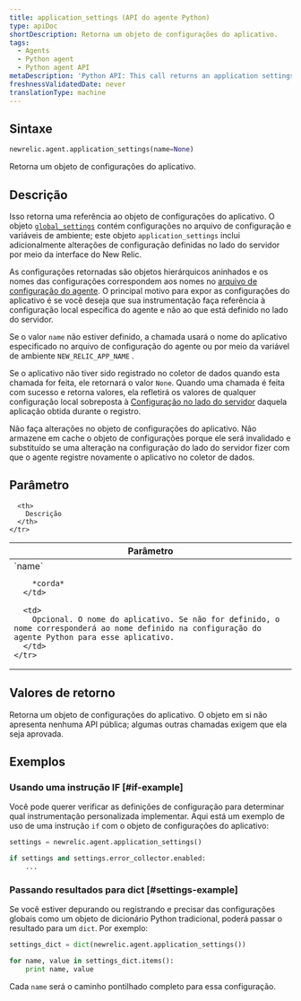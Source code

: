 ```yaml
---
title: application_settings (API do agente Python)
type: apiDoc
shortDescription: Retorna um objeto de configurações do aplicativo.
tags:
  - Agents
  - Python agent
  - Python agent API
metaDescription: 'Python API: This call returns an application settings object.'
freshnessValidatedDate: never
translationType: machine
---
```


## Sintaxe

```py
newrelic.agent.application_settings(name=None)
```

Retorna um objeto de configurações do aplicativo.

## Descrição

Isso retorna uma referência ao objeto de configurações do aplicativo. O objeto [`global_settings`](/docs/agents/python-agent/python-agent-api/global_settings) contém configurações no arquivo de configuração e variáveis de ambiente; este objeto `application_settings` inclui adicionalmente alterações de configuração definidas no lado do servidor por meio da interface do New Relic.

As configurações retornadas são objetos hierárquicos aninhados e os nomes das configurações correspondem aos nomes no [arquivo de configuração do agente](/docs/agents/python-agent/installation-and-configuration/python-agent-configuration). O principal motivo para expor as configurações do aplicativo é se você deseja que sua instrumentação faça referência à configuração local específica do agente e não ao que está definido no lado do servidor.

Se o valor `name` não estiver definido, a chamada usará o nome do aplicativo especificado no arquivo de configuração do agente ou por meio da variável de ambiente `NEW_RELIC_APP_NAME` .

Se o aplicativo não tiver sido registrado no coletor de dados quando esta chamada for feita, ele retornará o valor `None`. Quando uma chamada é feita com sucesso e retorna valores, ela refletirá os valores de qualquer configuração local sobreposta à [Configuração no lado do servidor](/docs/agents/manage-apm-agents/configuration/configure-agent#ssc) daquela aplicação obtida durante o registro.

<Callout variant="important">
  Não faça alterações no objeto de configurações do aplicativo. Não armazene em cache o objeto de configurações porque ele será invalidado e substituído se uma alteração na configuração do lado do servidor fizer com que o agente registre novamente o aplicativo no coletor de dados.
</Callout>

## Parâmetro

<table>
  <thead>
    <tr>
      <th width="25%">
        Parâmetro
      </th>

      <th>
        Descrição
      </th>
    </tr>
  </thead>

  <tbody>
    <tr>
      <td>
        `name`

        *corda*
      </td>

      <td>
        Opcional. O nome do aplicativo. Se não for definido, o nome corresponderá ao nome definido na configuração do agente Python para esse aplicativo.
      </td>
    </tr>
  </tbody>
</table>

## Valores de retorno

Retorna um objeto de configurações do aplicativo. O objeto em si não apresenta nenhuma API pública; algumas outras chamadas exigem que ela seja aprovada.

## Exemplos

### Usando uma instrução IF [#if-example]

Você pode querer verificar as definições de configuração para determinar qual instrumentação personalizada implementar. Aqui está um exemplo de uso de uma instrução `if` com o objeto de configurações do aplicativo:

```py
settings = newrelic.agent.application_settings()

if settings and settings.error_collector.enabled:
    ...
```

### Passando resultados para dict [#settings-example]

Se você estiver depurando ou registrando e precisar das configurações globais como um objeto de dicionário Python tradicional, poderá passar o resultado para um `dict`. Por exemplo:

```py
settings_dict = dict(newrelic.agent.application_settings())

for name, value in settings_dict.items():
    print name, value
```

Cada `name` será o caminho pontilhado completo para essa configuração.